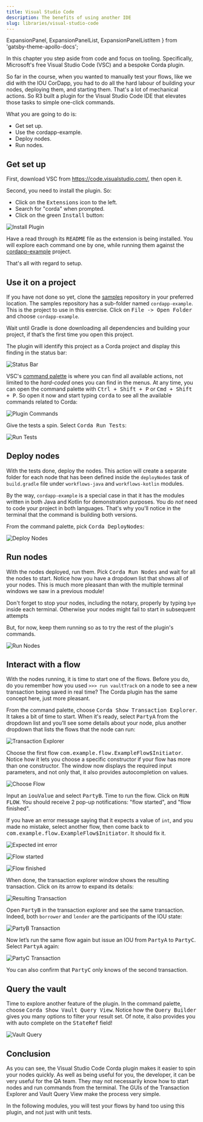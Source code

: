 ```yaml
---
title: Visual Studio Code
description: The benefits of using another IDE
slug: libraries/visual-studio-code
---
```



  ExpansionPanel,
  ExpansionPanelList,
  ExpansionPanelListItem
} from 'gatsby-theme-apollo-docs';

In this chapter you step aside from code and focus on tooling. Specifically, Microsoft's free Visual Studio Code (VSC) and a bespoke Corda plugin.

So far in the course, when you wanted to manually test your flows, like we did with the IOU CorDapp, you had to do all the hard labour of building your nodes, deploying them, and starting them. That's a lot of mechanical actions. So R3 built a plugin for the Visual Studio Code IDE that elevates those tasks to simple one-click commands.

What you are going to do is:

* Get set up.
* Use the cordapp-example.
* Deploy nodes.
* Run nodes.

## Get set up

First, download VSC from https://code.visualstudio.com/, then open it.

Second, you need to install the plugin. So:

* Click on the <kbd>Extensions</kbd> icon to the left.
* Search for "corda" when prompted.
* Click on the green <kbd>Install</kbd> button:

![Install Plugin](images/install_plugin.png)

Have a read through its <kbd>README</kbd> file as the extension is being installed. You will explore each command one by one, while running them against the [cordapp-example](https://github.com/corda/samples-java/tree/master/Basic/cordapp-example) project.

That's all with regard to setup.

## Use it on a project

If you have not done so yet, clone the [samples](https://github.com/corda/samples-java) repository in your preferred location. The samples repository has a sub-folder named `cordapp-example`. This is the project to use in this exercise. Click on <kbd>File -> Open Folder</kbd> and choose `cordapp-example`.

Wait until Gradle is done downloading all dependencies and building your project, if that’s the first time you open this project.

The plugin will identify this project as a Corda project and display this finding in the status bar:

![Status Bar](images/status_bar.png)

VSC's [command palette](https://code.visualstudio.com/docs/getstarted/userinterface#_command-palette) is where you can find all available actions, not limited to the _hard-coded_ ones you can find in the menus. At any time, you can open the command palette with <kbd>Ctrl + Shift + P</kbd> or <kbd>Cmd + Shift + P</kbd>. So open it now and start typing <kbd>corda</kbd> to see all the available commands related to Corda:

![Plugin Commands](images/plugin_commands.png)

Give the tests a spin. Select <kbd>Corda Run Tests</kbd>:

![Run Tests](images/run_tests.png)

## Deploy nodes

With the tests done, deploy the nodes. This action will create a separate folder for each node that has been defined inside the `deployNodes` task of `build.gradle` file under `workflows-java` and `workflows-kotlin` modules.

By the way, `cordapp-example` is a special case in that it has the modules written in both Java and Kotlin for demonstration purposes. You do _not_ need to code your project in both languages. That's why you'll notice in the terminal that the command is building both versions.

From the command palette, pick <kbd>Corda DeployNodes</kbd>:

![Deploy Nodes](images/deploy_nodes.png)

## Run nodes

With the nodes deployed, run them. Pick <kbd>Corda Run Nodes</kbd> and wait for all the nodes to start. Notice how you have a dropdown list that shows all of your nodes. This is much more pleasant than with the multiple terminal windows we saw in a previous module!

<HighlightBox type="tip">

Don't forget to stop your nodes, including the notary, properly by typing `bye` inside each terminal. Otherwise your nodes might fail to start in subsequent attempts

</HighlightBox>

But, for now, keep them running so as to try the rest of the plugin's commands.

![Run Nodes](images/run_nodes.png)

## Interact with a flow

With the nodes running, it is time to start one of the flows. Before you do, do you remember how you used `>>> run vaultTrack` on a node to see a new transaction being saved in real time? The Corda plugin has the same concept here, just more pleasant.

From the command palette, choose <kbd>Corda Show Transaction Explorer</kbd>. It takes a bit of time to start. When it's ready, select <kbd>PartyA</kbd> from the dropdown list and you’ll see some details about your node, plus another dropdown that lists the flows that the node can run:

![Transaction Explorer](images/transaction_explorer.png)

Choose the first flow <kbd>com.example.flow.ExampleFlow&#36;Initiator</kbd>. Notice how it lets you choose a specific constructor if your flow has more than one constructor. The window now displays the required input parameters, and not only that, it also provides autocompletion on values.

![Choose Flow](images/choose_flow.png)

Input an <kbd>iouValue</kbd> and select <kbd>PartyB</kbd>. Time to run the flow. Click on <kbd>RUN FLOW</kbd>. You should receive 2 pop-up notifications: "flow started", and "flow finished".

<ExpansionPanel title="Troubleshooting">

If you have an error message saying that it expects a value of `int`, and you made no mistake, select another flow, then come back to <kbd>com.example.flow.ExampleFlow$Initiator</kbd>. It should fix it.

![Expected int error](images/error_expected_int.png)

</ExpansionPanel>

![Flow started](images/flow_started.png)

![Flow finished](images/flow_finished.png)

When done, the transaction explorer window shows the resulting transaction. Click on its arrow to expand its details:

![Resulting Transaction](images/resulting_transaction.png)

Open <kbd>PartyB</kbd> in the transaction explorer and see the same transaction. Indeed, both `borrower` and `lender` are the participants of the IOU state:

![PartyB Transaction](images/party_b_transaction.png)

Now let’s run the same flow again but issue an IOU from <kbd>PartyA</kbd> to <kbd>PartyC</kbd>. Select <kbd>PartyA</kbd> again:

![PartyC Transaction](images/party_c_transaction.png)

You can also confirm that <kbd>PartyC</kbd> only knows of the second transaction.

## Query the vault

Time to explore another feature of the plugin. In the command palette, choose <kbd>Corda Show Vault Query View</kbd>. Notice how the <kbd>Query Builder</kbd> gives you many options to filter your result set. Of note, it also provides you with auto complete on the <kbd>StateRef</kbd> field!

![Vault Query](images/vault_query.png)

## Conclusion

As you can see, the Visual Studio Code Corda plugin makes it easier to spin your nodes quickly. As well as being useful for you, the developer, it can be very useful for the QA team. They may not necessarily know how to start nodes and run commands from the terminal. The GUIs of the Transaction Explorer and Vault Query View make the process very simple.

In the following modules, you will test your flows by hand too using this plugin, and not just with unit tests.
